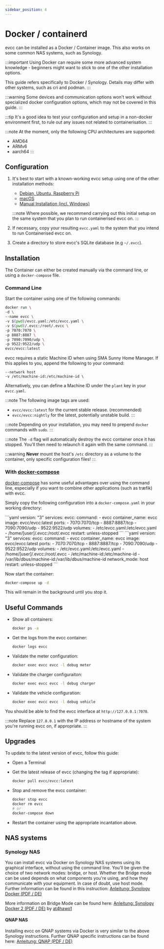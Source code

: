 ```yaml
---
sidebar_position: 4
---
```



# Docker / containerd

evcc can be installed as a Docker / Container image. This also works on some common NAS systems, such as Synology.

:::important
Using Docker can require some more advanced system knowledge - beginners might want to stick to one of the other installation options.

This guide refers specifically to Docker / Synology. Details may differ with other systems, such as cri and podman.
:::

:::warning
Some devices and communication options won't work without specialized docker configuration options, which may not be covered in this guide.
:::

:::tip
It's a good idea to test your configuration and setup in a non-docker environment first, to rule out any issues not related to containerisation.
:::

:::note
At the moment, only the following CPU architectures are supported:

- AMD64
- ARMv6
- aarch64
:::

## Configuration

1. It's best to start with a known-working evcc setup using one of the other installation methods:

   - [Debian, Ubuntu, Raspberry Pi](linux)
   - [macOS](macos)
   - [Manual Installation (incl. Windows)](manual)

   :::note
   Where possible, we recommend carrying out this initial setup on the same system that you plan to run containerised evcc on.
   :::

2. If necessary, copy your resulting `evcc.yaml` to the system that you intend to run Containerised evcc on.
3. Create a directory to store evcc's SQLite database (e.g `~/.evcc`).

## Installation

The Container can either be created manually via the command line, or using a `docker-compose` file.

### Command Line

Start the container using one of the following commands:

<Tabs groupId="docker">
  <TabItem value="default" label="Standard" default>

```sh
docker run \
-d \
--name evcc \
-v $(pwd)/evcc.yaml:/etc/evcc.yaml \
-v $(pwd)/.evcc:/root/.evcc \
-p 7070:7070 \
-p 8887:8887 \
-p 7090:7090/udp \
-p 9522:9522/udp \
evcc/evcc:latest
```

  </TabItem>
  <TabItem value="sma" label="SMA devices and EEBus">
  evcc requires a static Machine ID when using SMA Sunny Home Manager. If this applies to you, append the following to your command:

```
--network host
-v /etc/machine-id:/etc/machine-id \
```

Alternatively, you can define a Machine ID under the `plant` key in your `evcc.yaml`.

  </TabItem>
</Tabs>

:::note
The following image tags are used:

- `evcc/evcc:latest` for the current stable release. (recommended)
- `evcc/evcc:nightly` for the latest, potentially unstable build.
  :::

:::note
Depending on your installation, you may need to prepend `docker` commands with `sudo`.
:::

:::note
The `-d` flag will automatically destroy the evcc container once it has stopped. You'll then need to relaunch it again with the same command.
:::

:::warning
**Never** mount the host's `/etc` directory as a volume to the container, only specific configuration files!
:::

### With [docker-compose](https://docs.docker.com/compose)

[docker-compose](https://docs.docker.com/compose) has some useful advantages over using the command line, especially if you want to combine other applications (such as træfik) with evcc.

Simply copy the following configuration into a `docker-compose.yaml` in your working directory:

<Tabs groupId="compose">
  <TabItem value="default" label="Standard" default>
```yaml
version: "3"
services:
  evcc:
    command:
      - evcc
    container_name: evcc
    image: evcc/evcc:latest
    ports:
      - 7070:7070/tcp
      - 8887:8887/tcp
      - 7090:7090/udp
      - 9522:9522/udp
    volumes:
      - /etc/evcc.yaml:/etc/evcc.yaml
      - /home/[user]/.evcc:/root/.evcc
    restart: unless-stopped
```
  </TabItem>
  <TabItem value="sma" label="SMA Geräte und EEBus">
```yaml
version: "3"
services:
  evcc:
    command:
      - evcc
    container_name: evcc
    image: evcc/evcc:latest
    ports:
      - 7070:7070/tcp
      - 8887:8887/tcp
      - 7090:7090/udp
      - 9522:9522/udp
    volumes:
      - /etc/evcc.yaml:/etc/evcc.yaml
      - /home/[user]/.evcc:/root/.evcc
      - /etc/machine-id:/etc/machine-id
      - /var/lib/dbus/machine-id:/var/lib/dbus/machine-id
    network_mode: host
    restart: unless-stopped
```
  </TabItem>
</Tabs>

Now start the container:

```sh
docker-compose up -d
```

This will remain in the background until you stop it.

## Useful Commands

- Show all containers:

  ```sh
  docker ps -a
  ```

- Get the logs from the evcc container:

  ```sh
  docker logs evcc
  ```

- Validate the meter configuration:

  ```sh
  docker exec evcc evcc -l debug meter
  ```

- Validate the charger configuraiton:

  ```sh
  docker exec evcc evcc -l debug charger
  ```

- Validate the vehicle configuration:

  ```sh
  docker exec evcc evcc -l debug vehicle
  ```

You should be able to find the evcc interface at `http://127.0.0.1:7070`.

:::note
Replace `127.0.0.1` with the IP address or hostname of the system you're running evcc on, if appropriate.
:::

## Upgrades

To update to the latest version of evcc, follow this guide:

- Open a Terminal

- Get the latest release of evcc (changing the tag if appropriate):

  ```sh
  docker pull evcc/evcc:latest
  ```

- Stop and remove the evcc container:

  ```sh
  docker stop evcc
  docker rm evcc
  # or
  docker-compose down
  ```

- Restart the container using the appropriate incantation above.

## NAS systems

### Synology NAS

You can install evcc via Docker on Synology NAS systems using its graphical interface, without using the command line.
You'll be given the choice of two network modes: bridge, or host. Whether the Bridge mode can be used depends on what components you're using, and how they communicate with your equipment.
In case of doubt, use host mode. Further information can be found in this instruction:
[Anleitung: Synology Docker (PDF / DE)](https://github.com/evcc-io/docs/files/10365841/Anleitung.EVCC.Synology.Docker.Elli.Charger.Connect-Pro.pdf)

More information on Bridge Mode can be found here:
[Anleitung: Synology Docker 2 (PDF / DE)](https://github.com/evcc-io/docs/files/10365845/EVCC_Synology_Docker-2.pdf) by [at4hawo1](https://github.com/at4hawo1)

#### QNAP NAS

Installing evcc on QNAP systems via Docker is very similar to the above Synology instructions.
Further QNAP specific instructions can be found here:
[Anleitung: QNAP (PDF / DE)](https://github.com/evcc-io/docs/files/11241693/EVCC_auf_QNAP_Container_Station.pdf)
